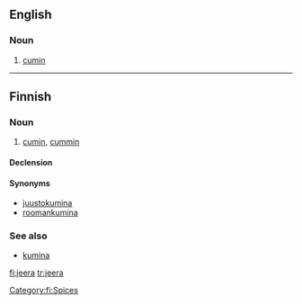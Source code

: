 ==English==

===Noun===
{{en-noun|-}}

# {{lb|en|India|cooking}} [[cumin]]

----

==Finnish==

===Noun===
{{fi-noun}}

# [[cumin]], [[cummin]] {{gloss|spice}}

====Declension====
{{fi-decl-kala|jeer|||a}}

====Synonyms====
* [[juustokumina]]
* [[roomankumina]]

===See also===
* [[kumina#Etymology 2|kumina]]

[[Category:fi:Spices]]

[[fi:jeera]]
[[tr:jeera]]
